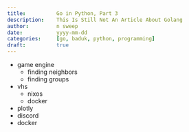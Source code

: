 ```yaml
---
title:          Go in Python, Part 3
description:    This Is Still Not An Article About Golang
author:         n sweep
date:           yyyy-mm-dd
categories:     [go, baduk, python, programming]
draft:          true
---
```


- game engine
    - finding neighbors
    - finding groups
- vhs
    - nixos
    - docker
- plotly
- discord
- docker
